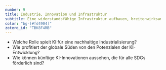 ```yaml
---
number: 9
title: Industrie, Innovation und Infrastruktur
subtitle: Eine widerstandsfähige Infrastruktur aufbauen, breitenwirksame und nachhaltige Industrialisierung fördern und Innovationen unterstützen.
color: "bg-[#fd4904]"
zotero_id: "TBK8F4RB"
---
```


- Welche Rolle spielt KI für eine nachhaltige Industrialisierung?
- Wie profitiert der globale Süden von den Potenzialen der KI-Entwicklung?
- Wie können künftige KI-Innovationen aussehen, die für alle SDGs förderlich sind?